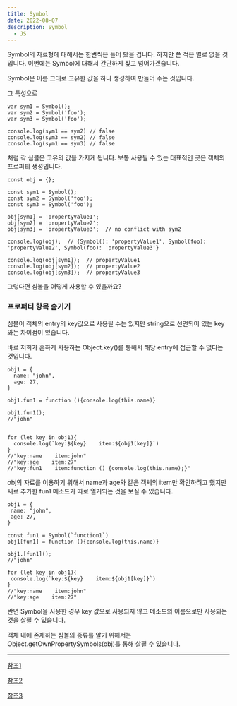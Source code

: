 ```yaml
---
title: Symbol
date: 2022-08-07
description: Symbol
  - JS
---
```


Symbol의 자료형에 대해서는 한번씩은 들어 봤을 겁니다. 하지만 쓴 적은 별로 없을 것입니다. 이번에는 Symbol에 대해서 간단하게 짚고 넘어가겠습니다.

Symbol은 이름 그대로 고유한 값을 하나 생성하여 만들어 주는 것입니다.

그 특성으로

```
var sym1 = Symbol();
var sym2 = Symbol('foo');
var sym3 = Symbol('foo');

console.log(sym1 == sym2) // false
console.log(sym3 == sym2) // false
console.log(sym1 == sym3) // false
```

처럼 각 심볼은 고유의 값을 가지게 됩니다.
보통 사용될 수 있는 대표적인 곳은 객체의 프로퍼티 생성입니다.

```
const obj = {};

const sym1 = Symbol();
const sym2 = Symbol('foo');
const sym3 = Symbol('foo');

obj[sym1] = 'propertyValue1';
obj[sym2] = 'propertyValue2';
obj[sym3] = 'propertyValue3';  // no conflict with sym2

console.log(obj);  // {Symbol(): 'propertyValue1', Symbol(foo): 'propertyValue2', Symbol(foo): 'propertyValue3'}

console.log(obj[sym1]);  // propertyValue1
console.log(obj[sym2]);  // propertyValue2
console.log(obj[sym3]);  // propertyValue3

```

 그렇다면 심볼을 어떻게 사용할 수 있을까요?

### 프로퍼티 항목 숨기기

심볼이 객체의 entry의 key값으로 사용될 수는 있지만 string으로 선언되어 있는 key와는 차이점이 있습니다.

바로 저희가 흔하게 사용하는 Object.key()를 통해서 해당 entry에 접근할 수 없다는 것입니다.

```
obj1 = {
  name: "john",
  age: 27,
}

obj1.fun1 = function (){console.log(this.name)}

obj1.fun1();
//"john"


for (let key in obj1){
  console.log(`key:${key}    item:${obj1[key]}`)
}
//"key:name    item:john"
//"key:age    item:27"
//"key:fun1    item:function () {console.log(this.name);}"
```

obj의 자료를 이용하기 위해서 name과 age와 같은 객체의 item만 확인하려고 했지만
새로 추가한 fun1 메소드가 따로 열거되는 것을 보실 수 있습니다.

 ```
obj1 = {
  name: "john",
  age: 27,
}

const fun1 = Symbol(`function1`)
obj1[fun1] = function (){console.log(this.name)}

obj1.[fun1]();
//"john"

for (let key in obj1){
  console.log(`key:${key}    item:${obj1[key]}`)
}
//"key:name    item:john"
//"key:age    item:27"
```

반면 Symbol을 사용한 경우 key 값으로 사용되지 않고 메소드의 이름으로만 사용되는 것을 살필 수 있습니다.

객체 내에 존재하는 심볼의 종류를 알기 위해서는 Object.getOwnPropertySymbols(obj)를 통해 살필 수 있습니다.

---

[참조1](https://velog.io/@jeonbyeongmin/JS%EC%9D%98-%ED%98%B8%EC%9D%B4%EC%8A%A4%ED%8C%85%EA%B3%BC-var-let-const%EC%9D%98-%EC%B0%A8%EC%9D%B4%EC%A0%90)

[참조2](https://www.youtube.com/watch?v=E9uCNn6BaGQ&t=64s)

[참조3](https://another-light.tistory.com/105)